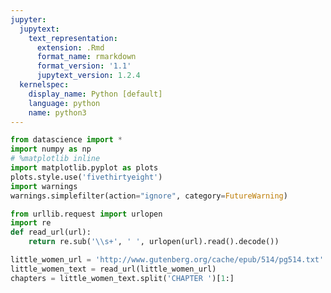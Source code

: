 ```yaml
---
jupyter:
  jupytext:
    text_representation:
      extension: .Rmd
      format_name: rmarkdown
      format_version: '1.1'
      jupytext_version: 1.2.4
  kernelspec:
    display_name: Python [default]
    language: python
    name: python3
---
```


```python
from datascience import *
import numpy as np
# %matplotlib inline
import matplotlib.pyplot as plots
plots.style.use('fivethirtyeight')
import warnings
warnings.simplefilter(action="ignore", category=FutureWarning)

from urllib.request import urlopen 
import re
def read_url(url): 
    return re.sub('\\s+', ' ', urlopen(url).read().decode())
```

```python
little_women_url = 'http://www.gutenberg.org/cache/epub/514/pg514.txt'
little_women_text = read_url(little_women_url)
chapters = little_women_text.split('CHAPTER ')[1:]
```

```python

```
